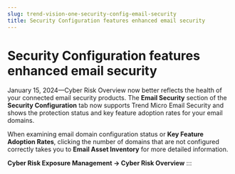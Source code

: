 ```yaml
---
slug: trend-vision-one-security-config-email-security
title: Security Configuration features enhanced email security
---
```

# Security Configuration features enhanced email security

January 15, 2024—Cyber Risk Overview now better reflects the health of your connected email security products. The **Email Security** section of the **Security Configuration** tab now supports Trend Micro Email Security and shows the protection status and key feature adoption rates for your email domains.

When examining email domain configuration status or **Key Feature Adoption Rates**, clicking the number of domains that are not configured correctly takes you to **Email Asset Inventory** for more detailed information.

**Cyber Risk Exposure Management → Cyber Risk Overview**
:::
